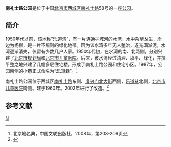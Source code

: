 {{Coord|39.911046|116.35392|type:landmark_region:CN-11_source:GoogleMaps|display=title}}
'''南礼士路公园'''是位于中国[[北京市|北京市]][[西城区|西城区]][[南礼士路|南礼士路]]58号的一座[[公园|公园]]。

==简介==
1950年代以前，该地称“乐道湾”，有一片连通护城河的水湾，水中杂草丛生，岸边为杨柳，是一片不規则的绿化地带。因为该水湾多年无人整治，遂充满淤泥，水湾逐渐消失，仅留有少数几户人家。1950年代初，在水湾的南、北两侧，分别兴建了[[北京市规划局|北京市规划局]]和[[北京市儿童医院|北京市儿童医院]]。后来，该水湾经过清理、填平、绿化，并择平整之地兴建了几幢多层住宅楼。形成了南礼士路公园和住宅小区。1987年，公园南侧的小巷正式命名为“[[乐道巷|乐道巷]]”。<ref>北京地名典，中国文联出版社，2008年，第208-209页</ref>

南礼士路公园位于西城区[[南礼士路|南礼士路]]东侧、[[复兴门北大街|复兴门北大街]]西侧，[[乐道巷|乐道巷]]北侧，[[北京市儿童医院|北京市儿童医院]]南侧。建于1960年。2002年进行了改造。<ref>{{Cite web |url=http://www.bjd.com.cn/syjsbj/syyw/jcgy/200609/t20060919_90313.htm |title=南礼士路公园，京报网，2006-09-19 |accessdate=2013-04-02 |archive-date=2015-06-21 |archive-url=https://web.archive.org/web/20150621213541/http://www.bjd.com.cn/syjsbj/syyw/jcgy/200609/t20060919_90313.htm |dead-url=no }}</ref>

==参考文献==
{{reflist}}

[[Category:西城区公园|N]]
